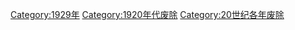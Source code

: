 {{discat|192|9|1919|1930}}
{{Commonscat|1929 disestablishments}}

[[Category:1929年|Category:1929年]]
[[Category:1920年代废除|Category:1920年代废除]]
[[Category:20世纪各年废除|Category:20世纪各年废除]]